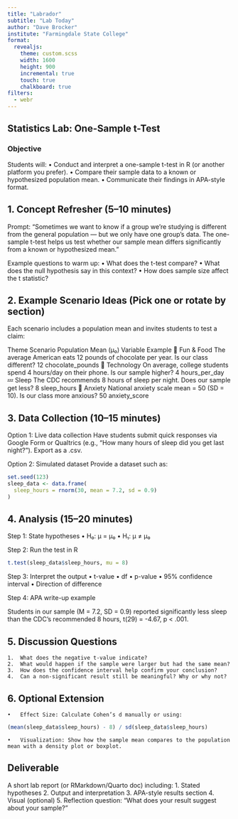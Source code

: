 ```yaml
---
title: "Labrador"
subtitle: "Lab Today"
author: "Dave Brocker"
institute: "Farmingdale State College"
format: 
  revealjs:
    theme: custom.scss
    width: 1600
    height: 900
    incremental: true   
    touch: true
    chalkboard: true
filters:
  - webr
---
```


## Statistics Lab: One-Sample t-Test

### Objective

Students will:
	•	Conduct and interpret a one-sample t-test in R (or another platform you prefer).
	•	Compare their sample data to a known or hypothesized population mean.
	•	Communicate their findings in APA-style format.

## 1. Concept Refresher (5–10 minutes)

Prompt:
“Sometimes we want to know if a group we’re studying is different from the general population — but we only have one group’s data. The one-sample t-test helps us test whether our sample mean differs significantly from a known or hypothesized mean.”

Example questions to warm up:
	•	What does the t-test compare?
	•	What does the null hypothesis say in this context?
	•	How does sample size affect the t statistic?

## 2. Example Scenario Ideas (Pick one or rotate by section)

Each scenario includes a population mean and invites students to test a claim:

Theme	Scenario	Population Mean (μ₀)	Variable Example
🍫 Fun & Food	The average American eats 12 pounds of chocolate per year. Is our class different?	12	chocolate_pounds
📱 Technology	On average, college students spend 4 hours/day on their phone. Is our sample higher?	4	hours_per_day
💤 Sleep	The CDC recommends 8 hours of sleep per night. Does our sample get less?	8	sleep_hours
😬 Anxiety	National anxiety scale mean = 50 (SD = 10). Is our class more anxious?	50	anxiety_score

## 3. Data Collection (10–15 minutes)

Option 1: Live data collection
Have students submit quick responses via Google Form or Qualtrics (e.g., “How many hours of sleep did you get last night?”). Export as a .csv.

Option 2: Simulated dataset
Provide a dataset such as:

```r
set.seed(123)
sleep_data <- data.frame(
  sleep_hours = rnorm(30, mean = 7.2, sd = 0.9)
)
```

## 4. Analysis (15–20 minutes)

Step 1: State hypotheses
	•	H₀: μ = μ₀
	•	H₁: μ ≠ μ₀

Step 2: Run the test in R

```r
t.test(sleep_data$sleep_hours, mu = 8)
```

Step 3: Interpret the output
	•	t-value
	•	df
	•	p-value
	•	95% confidence interval
	•	Direction of difference

Step 4: APA write-up example

Students in our sample (M = 7.2, SD = 0.9) reported significantly less sleep than the CDC’s recommended 8 hours, t(29) = -4.67, p < .001.

## 5. Discussion Questions
	1.	What does the negative t-value indicate?
	2.	What would happen if the sample were larger but had the same mean?
	3.	How does the confidence interval help confirm your conclusion?
	4.	Can a non-significant result still be meaningful? Why or why not?

## 6. Optional Extension
	•	Effect Size: Calculate Cohen’s d manually or using:

```r
(mean(sleep_data$sleep_hours) - 8) / sd(sleep_data$sleep_hours)
```

	•	Visualization: Show how the sample mean compares to the population mean with a density plot or boxplot.

## Deliverable

A short lab report (or RMarkdown/Quarto doc) including:
	1.	Stated hypotheses
	2.	Output and interpretation
	3.	APA-style results section
	4.	Visual (optional)
	5.	Reflection question: “What does your result suggest about your sample?”
